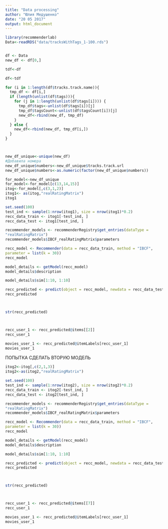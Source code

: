 ```yaml
---
title: "Data processing"
author: "Юлия Медушенко"
date: "20 05 2017"
output: html_document
---
```


```r
library(recommenderlab)
Data<-readRDS("data/tracksWithTags_1-100.rds")


df <- Data
new_df <- df[0,] 

tdf<-df

df<-tdf

for (i in 1:length(df$tracks.track.name)){
  tmp_df <- df[i,]
  if (length(unlist(df$tags))){
    for (j in 1:length(unlist(df$tags[i]))) {
      tmp_df$tags<-unlist(df$tags[i])[j]
      tmp_df$tagsCount<-unlist(df$tagsCount[i])[j]
      new_df<-rbind(new_df, tmp_df)
    }
  } else {
    new_df<-rbind(new_df, tmp_df[i,])
  }
}



new_df_unique<-unique(new_df)
#Добавила номера
new_df_unique$numbers<-new_df_unique$tracks.track.url
new_df_unique$numbers<-as.numeric(factor(new_df_unique$numbers))

```

```r
for_model<-new_df_unique
for_model<-for_model[c(13,14,15)]
itog<-for_model[,c(3,1,2)]
itog1<- as(itog,"realRatingMatrix")
itog1

```

```r
set.seed(100)
test_ind <- sample(1:nrow(itog1), size = nrow(itog1)*0.2)
recc_data_train <- itog1[-test_ind, ]
recc_data_test <- itog1[test_ind, ]
```

```r
recommender_models <- recommenderRegistry$get_entries(dataType =
"realRatingMatrix")
recommender_models$IBCF_realRatingMatrix$parameters
```


```r
recc_model <- Recommender(data = recc_data_train, method = "IBCF",
parameter = list(k = 30))
recc_model
```


```r
model_details <- getModel(recc_model)
model_details$description

model_details$sim[1:10, 1:10]

recc_predicted <- predict(object = recc_model, newdata = recc_data_test, n = 6)
recc_predicted



str(recc_predicted)



recc_user_1 <- recc_predicted@items[[2]]
recc_user_1

movies_user_1 <- recc_predicted@itemLabels[recc_user_1]
movies_user_1

```




ПОПЫТКА СДЕЛАТЬ ВТОРУЮ МОДЕЛЬ






```r
itog2<-itog[,c(2,1,3)]
itog2<-as(itog2,"realRatingMatrix")

set.seed(100)
test_ind <- sample(1:nrow(itog2), size = nrow(itog2)*0.2)
recc_data_train <- itog2[-test_ind, ]
recc_data_test <- itog2[test_ind, ]
```

```r
recommender_models <- recommenderRegistry$get_entries(dataType =
"realRatingMatrix")
recommender_models$IBCF_realRatingMatrix$parameters
```


```r
recc_model <- Recommender(data = recc_data_train, method = "IBCF",
parameter = list(k = 30))
recc_model
```


```r
model_details <- getModel(recc_model)
model_details$description

model_details$sim[1:10, 1:10]

recc_predicted <- predict(object = recc_model, newdata = recc_data_test, n = 6)
recc_predicted



str(recc_predicted)



recc_user_1 <- recc_predicted@items[[7]]
recc_user_1

movies_user_1 <- recc_predicted@itemLabels[recc_user_1]
movies_user_1

```












